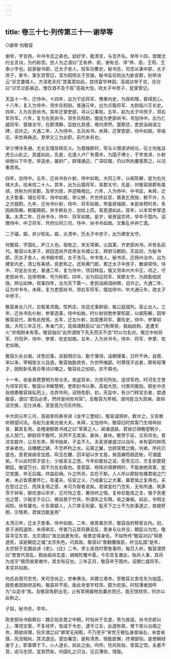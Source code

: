 ```yaml
---
---
---
```

title: 卷三十七·列传第三十一·谢举等
---

○谢举  何敬容

谢举，字言扬，中书令览之弟也。幼好学，能清言，与览齐名。举年十四，尝赠沈约五言诗，为约称赏。世人为之语曰“王有养、炬，谢有览、举”养、炬，王筠、王泰小字也。起家秘书郎，迁太子舍人，轻车功曹史，秘书丞，司空从事中郎，太子庶子，家令，掌东宫管记，深为昭明太子赏接。秘书监任昉出为新安郡，别举诗云“讵念耋嗟人，方深老夫托”其属意如此。尝侍宴华林园，高祖访举于览，览对曰“识艺过臣甚远，惟饮酒不及于臣”高祖大悦。转太子中庶子，犹掌管记。

天监十一年，迁侍中。十四年，出为宁远将军、豫章内史，为政和理，甚得民心。十八年，复入为侍中，领步兵校尉。普通元年，出为贞毅将军、太尉临川王长史。四年，入为左民尚书。其年迁掌吏部，寻以公事免。五年，起为太子中庶子，领右军将军。六年，复为左民尚书，领步兵校尉。俄徙为吏部尚书，寻加侍中。出为仁威将军、晋陵太守。在郡清静，百姓化其德，境内肃然。罢郡还，吏民诣阙请立碑，诏许之。大通二年，入为侍中、五兵尚书，未拜，迁掌吏部，侍中如故。举祖庄，宋世再典选，至举又三为此职，前代未有也。

举少博涉多通，尤长玄理及释氏义。为晋陵郡时，常与义僧递讲经论，征士何胤自虎丘山赴之。其盛如此。先是，北渡人卢广有儒术，为国子博士，于学发讲，仆射徐勉以下毕至。举造坐，屡折广，辞理通迈。广深叹服，仍以所执麈尾荐之，以况重席焉。

四年，加侍中。五年，迁尚书右仆射，侍中如故。大同三年，以疾陈解，徙为右光禄大夫，给亲信二十人。其年，出为云麾将军、吴郡太守。先是，何敬容居郡有美绩，世称为何吴郡。及举为政，声迹略相比。六年，入为侍中、中书监，未拜，迁太子詹事、翊左将军，侍中如故。举父綍，齐世终此官，累表乞改授，敕不许，久之方就职。九年，迁尚书仆射，侍中、将军如故。举虽居端揆，未尝肯预时务，多因疾陈解。敕辄赐假，并手敕处方，加给上药。其恩遇如此。其年，以本官参掌选事。太清二年，迁尚书令，侍中、将军如故。是岁，侯景寇京师，举卒于围内。诏赠侍中、中卫将军、开府仪同三司，侍中、尚书令如故。文集乱中并亡逸。

二子禧，嘏，并少知名。嘏，太清中，历太子中庶子，出为建安太守。

何敬容，字国礼，庐江人也。祖攸之，宋太常卿。父昌寓，齐吏部尚书。并有名前代。敬容以名家子，弱冠选尚齐武帝女长城公主，拜驸马都尉。天监初，为秘书郎，历太子舍人，尚书殿中郎，太子洗马，中书舍人，秘书丞，迁扬州治中。出为建安内史，清公有美绩，民吏称之。还除黄门郎，累迁太子中庶子，散骑常侍，侍中，司徒左长史。普通二年，复为侍中，领羽林监，俄又领本州大中正。顷之，守吏部尚书，铨序明审，号为称职。四年，出为招远将军、吴郡太守，为政勤恤民隐，辨讼如神，视事四年，治为天下第一。吏民诣阙请树碑，诏许之。大通二年，征为中书令，未拜，复为吏部尚书，领右军将军，俄加侍中。中大通元年，改太子中庶子。

敬容身长八尺，白皙美须眉。性矜庄，衣冠尤事鲜丽，每公庭就列，容止出人。三年，迁尚书右仆射，参掌选事，侍中如故。时仆射徐勉参掌机密，以疾陈解，因举敬容自代，故有此授焉。五年，迁左仆射，加宣惠将军，置佐史，侍中、参掌如故。大同三年正月，朱雀门灾，高祖谓群臣曰“此门制卑狭，我始欲构，遂遭天火”并相顾未有答。敬容独曰“此所谓陛下先天而天不违”时以为名对。俄迁中权将军、丹阳尹，侍中、参掌、佐史如故。五年，入为尚书令，侍中、将军、参掌、佐史如故。

敬容久处台阁，详悉旧事，且聪明识治，勤于簿领，诘朝理事，日旰不休。自晋、宋以来，宰相皆文义自逸，敬容独勤庶务，为世所嗤鄙。时萧琛子巡者，颇有轻薄才，因制卦名离合等诗以嘲之，敬容处之如初，亦不屑也。

十一年，坐妾弟费慧明为导仓丞，夜盗官米，为禁司所执，送领军府。时河东王誉为领军将军，敬容以书解慧明，誉即封书以奏。高祖大怒，付南司推劾。御史中丞张绾奏敬容挟私罔上，合弃市刑，诏特免职。初，天监中，有沙门释宝志者，尝遇敬容，谓曰“君后必贵，然终是何败何耳”。及敬容为宰相，谓何姓当为其祸，故抑没宗族，无仕进者，至是竟为河东所败。

中大同元年三月，高祖幸同泰寺讲《金字三慧经》，敬容请预听，敕许之。又有敕听朔望问讯。寻起为金紫光禄大夫，未拜，又加侍中。敬容旧时宾客门生喧哗如昔，冀其复用。会稽谢郁致书戒之曰“草莱之人，闻诸道路，君侯已得瞻望朝夕，出入禁门，醉尉将不敢呵，灰然不无其渐，甚休，甚休。敢贺于前，又将吊也。昔流言裁作，公旦东奔。燕书始来，子孟不入。夫圣贤被虚过以自斥，未有婴时衅而求亲者也。且曝鳃之鳞，不念杯杓之水。云霄之翼，岂顾笼樊之粮。何者。所托已盛也。昔君侯纳言加首，鸣玉在腰，回丰貂以步文昌，耸高蝉而趋武帐，可谓盛矣。不以此时荐才拔士，少报圣主之恩。今卒如爰丝之说，受责见过，方复欲更窥朝廷，觖望万分，窃不为左右取也。昔窦婴、杨恽亦得罪明时，不能谢绝宾客，犹交党援，卒无后福，终益前祸。仆之所吊，实在于斯。人人所以颇犹有踵君侯之门者，未必皆感惠怀仁，有灌夫、任安之义，乃戒翟公之大署，冀君侯之复用也。夫在思过之日，而挟复用之意，未可为智者说矣。君侯宜杜门念失，无有所通，筑茅茨于钟阜，聊优游以卒岁，见可怜之意，著待终之情。复仲尼能改之言，惟子贡更也之譬，少戢言于众口，微自救于竹帛，所谓失之东隅，收之桑榆。如此，令明主闻知，尚有冀也。仆东皋鄙人，入穴幸无衔窭，耻天下之士不为执事道之，故披肝胆，示情素，君侯岂能鉴焉”

太清元年，迁太子詹事，侍中如故。二年，侯景袭京师，敬容自府移家台内。初，景于涡阳退败，未得审实，传者乃云其将暴显反，景身与众并没，朝廷以为忧。敬容寻见东宫，太宗谓曰“淮北始更有信，侯景定得身免，不如所传”敬容对曰“得景遂死，深是朝廷之福”太宗失色，问其故。敬容曰“景翻覆叛臣，终当乱国”是年，太宗频于玄圃自讲《老》、《庄》二书，学士吴孜时寄詹事府，每日入听。敬容谓孜曰“昔晋代丧乱，颇由祖尚玄虚，胡贼殄覆中夏。今东宫复袭此，殆非人事，其将为戎乎”俄而侯景难作，其言有征也。三年正月，敬容卒于围内，诏赠仁威将军，本官并如故。

何氏自晋司空充、宋司空尚之，世奉佛法，并建立塔寺。至敬容又舍宅东为伽蓝，趋势者因助财造构，敬容并不拒，故此寺堂宇校饰，颇为宏丽。时轻薄者因呼为“众造寺”焉。及敬容免职出宅，止有常用器物及囊衣而已，竟无馀财货，时亦以此称之。

子瑴，秘书丞，早卒。

陈吏部尚书姚察曰：魏正始及晋之中朝，时俗尚于玄虚，贵为放诞，尚书丞郎以上，簿领文案，不复经怀，皆成于令史。逮乎江左，此道弥扇，惟卞壸以台阁之务，颇欲综理，阮孚谓之曰“卿常无闲暇，不乃劳乎”宋世王敬弘身居端右，未尝省牒，风流相尚，其流遂远。望白署空，是称清贵。恪勤匪懈，终滞鄙俗。是使朝经废于上，职事隳于下。小人道长，抑此之由。呜呼。伤风败俗，曾莫之悟。永嘉不竞，戎马生郊，宜其然矣。何国礼之识治，见讥薄俗，惜哉。

